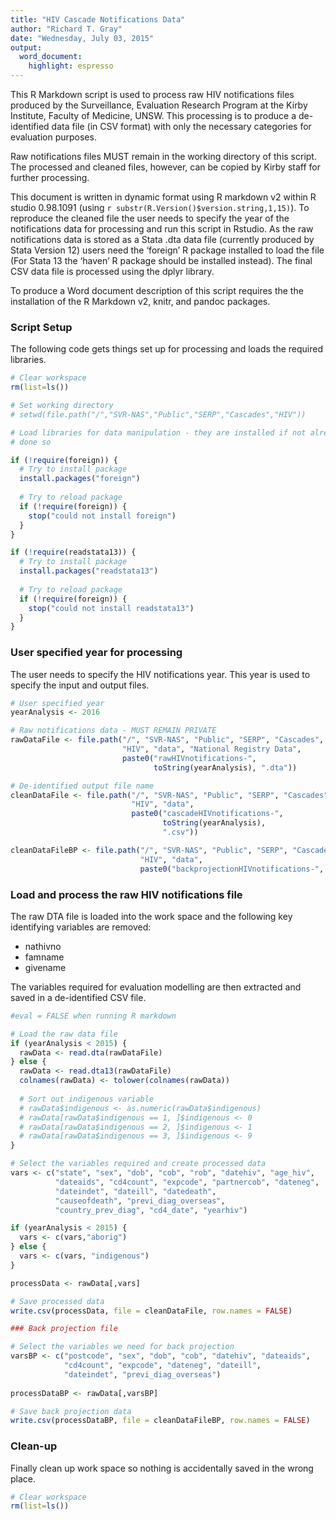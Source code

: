 ```yaml
---
title: "HIV Cascade Notifications Data"
author: "Richard T. Gray"
date: "Wednesday, July 03, 2015"
output:
  word_document:
    highlight: espresso
---
```


This R Markdown script is used to process raw HIV notifications files 
produced by the Surveillance, Evaluation Research Program at the Kirby 
Institute, Faculty of Medicine, UNSW. This processing is to produce a 
de-identified data file (in CSV format) with only the necessary categories 
for evaluation purposes.

Raw notifications files MUST remain in the working directory of this 
script. The processed and cleaned files, however, can be copied by Kirby 
staff for further processing.  

This document is written in dynamic format using R markdown v2 within R 
studio 0.98.1091 (using `r substr(R.Version()$version.string,1,15)`). To 
reproduce the cleaned file the user needs to specify the year of the 
notifications data for processing and run this script in Rstudio. As the 
raw notifications data is stored as a Stata .dta data file (currently 
produced by Stata Version 12) users need the 'foreign' R package installed 
to load the file (For Stata 13 the 'haven' R package should be installed 
instead). The final CSV data file is processed using the dplyr library.

To produce a Word document description of this script requires the  the 
installation of the R Markdown v2, knitr, and pandoc packages. <!--- To 
produce the Word Document requires saving in a local directory and setting 
eval = FALSE in the loaddata chunk ---> 


### Script Setup

The following code gets things set up for processing and loads the required
libraries.

```r
# Clear workspace
rm(list=ls()) 

# Set working directory
# setwd(file.path("/","SVR-NAS","Public","SERP","Cascades","HIV"))

# Load libraries for data manipulation - they are installed if not already
# done so

if (!require(foreign)) {    
  # Try to install package
  install.packages("foreign")
  
  # Try to reload package
  if (!require(foreign)) {
    stop("could not install foreign")
  }
}

if (!require(readstata13)) {    
  # Try to install package
  install.packages("readstata13")
  
  # Try to reload package
  if (!require(foreign)) {
    stop("could not install readstata13")
  }
}

```

### User specified year for processing

The user needs to specify the HIV notifications year. This year is used to 
specify the input and output files. 

```r

# User specified year
yearAnalysis <- 2016

```


```r
# Raw notifications data - MUST REMAIN PRIVATE
rawDataFile <- file.path("/", "SVR-NAS", "Public", "SERP", "Cascades", 
                         "HIV", "data", "National Registry Data",   
                         paste0("rawHIVnotifications-", 
                                toString(yearAnalysis), ".dta"))

# De-identified output file name
cleanDataFile <- file.path("/", "SVR-NAS", "Public", "SERP", "Cascades",  
                           "HIV", "data", 
                           paste0("cascadeHIVnotifications-",
                                  toString(yearAnalysis), 
                                  ".csv"))

cleanDataFileBP <- file.path("/", "SVR-NAS", "Public", "SERP", "Cascades", 
                             "HIV", "data", 
                             paste0("backprojectionHIVnotifications-",                                                 toString(yearAnalysis), ".csv"))

```

### Load and process the raw HIV notifications file

The raw DTA file is loaded into the work space and the following 
key identifying variables are removed:

* nathivno
* famname
* givename  

The variables required for evaluation modelling are then extracted and 
saved in a de-identified CSV file. <!--- To get the Word Document you need 
to set eval = FALSE in each chunk --->

```r
#eval = FALSE when running R markdown

# Load the raw data file
if (yearAnalysis < 2015) {
  rawData <- read.dta(rawDataFile) 
} else {
  rawData <- read.dta13(rawDataFile) 
  colnames(rawData) <- tolower(colnames(rawData))
  
  # Sort out indigenous variable
  # rawData$indigenous <- as.numeric(rawData$indigenous)
  # rawData[rawData$indigenous == 1, ]$indigenous <- 0
  # rawData[rawData$indigenous == 2, ]$indigenous <- 1
  # rawData[rawData$indigenous == 3, ]$indigenous <- 9
}

# Select the variables required and create processed data
vars <- c("state", "sex", "dob", "cob", "rob", "datehiv", "age_hiv", 
          "dateaids", "cd4count", "expcode", "partnercob", "dateneg",
          "dateindet", "dateill", "datedeath",
          "causeofdeath", "previ_diag_overseas",
          "country_prev_diag", "cd4_date", "yearhiv")

if (yearAnalysis < 2015) {
  vars <- c(vars,"aborig")
} else {
  vars <- c(vars, "indigenous")
}

processData <- rawData[,vars]

# Save processed data
write.csv(processData, file = cleanDataFile, row.names = FALSE)

### Back projection file 

# Select the variables we need for back projection
varsBP <- c("postcode", "sex", "dob", "cob", "datehiv", "dateaids",
            "cd4count", "expcode", "dateneg", "dateill", 
            "dateindet", "previ_diag_overseas") 
  
processDataBP <- rawData[,varsBP]

# Save back projection data
write.csv(processDataBP, file = cleanDataFileBP, row.names = FALSE)

```

### Clean-up 

Finally clean up work space so nothing is accidentally saved in the wrong place.

```r
# Clear workspace
rm(list=ls())
```
